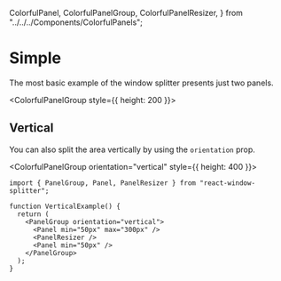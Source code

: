   ColorfulPanel,
  ColorfulPanelGroup,
  ColorfulPanelResizer,
} from "../../../Components/ColorfulPanels";

# Simple

The most basic example of the window splitter presents just two panels.

<ColorfulPanelGroup style={{ height: 200 }}>
  <ColorfulPanel color="green" min="130px" max="400px" id="1" />
  <ColorfulPanelResizer id="2" />
  <ColorfulPanel color="red" min="130px" id="3" />
</ColorfulPanelGroup>

<div className="my-6">
  <CodeBlock
    source="../../../examples/HeaderExample.tsx"
    allowErrors={true}
    showToolbar={false}
  />
</div>

## Vertical

You can also split the area vertically by using the `orientation` prop.

<ColorfulPanelGroup orientation="vertical" style={{ height: 400 }}>
  <ColorfulPanel
    displayDimensions="height"
    color="green"
    min="50px"
    max="300px"
    id="1"
  />
  <ColorfulPanelResizer id="2" />
  <ColorfulPanel
    displayDimensions="height"
    color="red"
    min="50px"
    id="3"
  />
</ColorfulPanelGroup>

```tsx
import { PanelGroup, Panel, PanelResizer } from "react-window-splitter";

function VerticalExample() {
  return (
    <PanelGroup orientation="vertical">
      <Panel min="50px" max="300px" />
      <PanelResizer />
      <Panel min="50px" />
    </PanelGroup>
  );
}
```